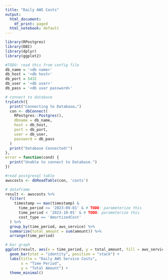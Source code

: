 ```yaml
---
title: "Daily AWS Costs"
output:
  html_document:
    df_print: paged
  html_notebook: default
---
```


```r
library(RPostgres)
library(DBI)
library(dplyr)
library(ggplot2)

#TODO: read this from config file
db_name = '<db name>'
db_host = '<db host>'
db_port = 5432
db_user = '<db user>'
db_pass = '<db user password>'

# connect to database
tryCatch({
  print("Connecting to Database…")
  con <- dbConnect(
    RPostgres::Postgres(),
    dbname = db_name,
    host = db_host,
    port = db_port,
    user = db_user,
    password = db_pass
  )
  print("Database Connected!")
},
error = function(cond) {
  print("Unable to connect to Database.")
})

#read postgresql table
awscosts <- dbReadTable(con, 'costs')

# dataframe
result <- awscosts %>%
  filter(
    timestamp == max(timestamp) &
      time_period >= '2023-09-01' & # TODO: parameterize this
      time_period < '2023-10-01' & # TODO: parameterize this
      cost_type == 'AmortizedCost'
  ) %>%
  group_by(time_period, aws_service) %>%
  summarize(total_amount = sum(amount)) %>%
  arrange(time_period)

# bar graph
ggplot(result, aes(x = time_period, y = total_amount, fill = aws_service)) +
  geom_bar(stat = "identity", position = "stack") +
  labs(title = "Daily AWS Service Costs",
       x = "Time Period",
       y = "Total Amount") +
  theme_minimal()
```
